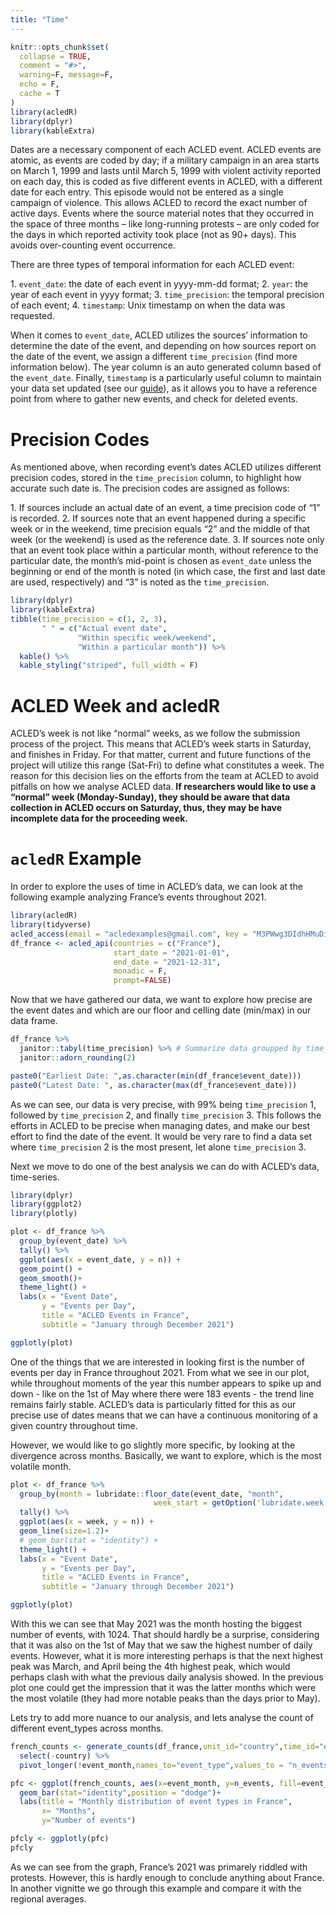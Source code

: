 ```yaml
---
title: "Time"
---
```



```r
knitr::opts_chunk$set(
  collapse = TRUE,
  comment = "#>",
  warning=F, message=F,
  echo = F,
  cache = T
)
library(acledR)
library(dplyr)
library(kableExtra)

```


Dates are a necessary component of each ACLED event. ACLED events are atomic, as events are coded by day; if a military campaign in an area starts on March 1, 1999 and lasts until March 5, 1999 with violent activity reported on each day, this is coded as five different events in ACLED, with a different date for each entry. This episode would not be entered as a single campaign of violence. This allows ACLED to record the exact number of active days. Events where the source material notes that they occurred in the space of three months – like long-running protests – are only coded for the days in which reported activity took place (not as 90+ days). This avoids over-counting event occurrence.
  
There are three types of temporal information for each ACLED event:
  
1\. `event_date`: the date of each event in yyyy-mm-dd format;
2\. `year`: the year of each event in yyyy format;
3\. `time_precision`: the temporal precision of each event;
4\. `timestamp`: Unix timestamp on when the data was requested.  

When it comes to `event_date`, ACLED utilizes the sources' information to determine the date of the event, and depending on how sources report on the date of the event, we assign a different `time_precision` (find more information below). The year column is an auto generated column based of the `event_date`. Finally, `timestamp` is a particularly useful column to maintain your data set updated (see our [guide](https://acleddata.com/download/35179/)), as it allows you to have a reference point from where to gather new events, and check for deleted events. 

# Precision Codes

As mentioned above, when recording event's dates ACLED utilizes different precision codes, stored in the `time_precision` column, to highlight how accurate such date is. The precision codes are assigned as follows:

1\. If sources include an actual date of an event, a time precision code of "1" is recorded. 
2\. If sources note that an event happened during a specific week or in the weekend, time precision equals "2" and the middle of that week (or the weekend) is used as the reference date. 
3\. If sources note only that an event took place within a particular month, without reference to the particular date, the month's mid-point is chosen as `event_date` unless the beginning or end of the month is noted (in which case, the first and last date are used, respectively) and "3" is noted as the `time_precision`. 

```r
library(dplyr)
library(kableExtra)
tibble(time_precision = c(1, 2, 3),
       " " = c("Actual event date", 
               "Within specific week/weekend",
               "Within a particular month")) %>% 
  kable() %>%
  kable_styling("striped", full_width = F)
```


# ACLED Week and acledR

ACLED's week is not like "normal" weeks, as we follow the submission process of the project. This means that ACLED's week starts in Saturday, and finishes in Friday. For that matter, current and future functions of the project will utilize this range (Sat-Fri) to define what constitutes a week. The reason for this decision lies on the efforts from the team at ACLED to avoid pitfalls on how we analyse ACLED data. **If researchers would like to use a "normal" week (Monday-Sunday), they should be aware that data collection in ACLED occurs on Saturday, thus, they may be have incomplete data for the proceeding week.**

# `acledR` Example

In order to explore the uses of time in ACLED's data, we can look at the following example analyzing France's events throughout 2021. 

```r
library(acledR)
library(tidyverse)
acled_access(email = "acledexamples@gmail.com", key = "M3PWwg3DIdhHMuDiilp5") #  This is an example, you will need to input your credentials.
df_france <- acled_api(countries = c("France"),
                       start_date = "2021-01-01",
                       end_date = "2021-12-31",
                       monadic = F,
                       prompt=FALSE)
```
Now that we have gathered our data, we want to explore how precise are the event dates and which are our floor and celling date (min/max) in our data frame. 

```r
df_france %>% 
  janitor::tabyl(time_precision) %>% # Summarize data groupped by time_precision
  janitor::adorn_rounding(2)

paste0("Earliest Date: ",as.character(min(df_france$event_date)))
paste0("Latest Date: ", as.character(max(df_france$event_date)))
```
As we can see, our data is very precise, with 99% being `time_precision` 1, followed by `time_precision` 2, and finally `time_precision` 3. This follows the efforts in ACLED to be precise when managing dates, and make our best effort to find the date of the event. It would be very rare to find a data set where `time_precision` 2 is the most present, let alone `time_precision` 3. 

Next we move to do one of the best analysis we can do with ACLED's data, time-series. 


```r
library(dplyr)
library(ggplot2)
library(plotly)

plot <- df_france %>% 
  group_by(event_date) %>% 
  tally() %>% 
  ggplot(aes(x = event_date, y = n)) +
  geom_point() +
  geom_smooth()+
  theme_light() +
  labs(x = "Event Date",
       y = "Events per Day",
       title = "ACLED Events in France",
       subtitle = "January through December 2021")

ggplotly(plot)


```


One of the things that we are interested in looking first is the number of events per day in France throughout 2021. From what we see in our plot, while throughout moments of the year this number appears to spike up and down - like on the 1st of May where there were 183 events - the trend line remains fairly stable. ACLED's data is particularly fitted for this as our precise use of dates means that we can have a continuous monitoring of a given country throughout time. 

However, we would like to go slightly more specific, by looking at the divergence across months. Basically, we want to explore, which is the most volatile month. 

```r
plot <- df_france %>% 
  group_by(month = lubridate::floor_date(event_date, "month",
                                week_start = getOption('lubridate.week.start', 6))) %>% 
  tally() %>% 
  ggplot(aes(x = week, y = n)) +
  geom_line(size=1.2)+
  # geom_bar(stat = "identity") +
  theme_light() +
  labs(x = "Event Date",
       y = "Events per Day",
       title = "ACLED Events in France",
       subtitle = "January through December 2021")

ggplotly(plot)
```

With this we can see that May 2021 was the month hosting the biggest number of events, with 1024. That should hardly be a surprise, considering that it was also on the 1st of May that we saw the highest number of daily events. However, what it is more interesting perhaps is that the next highest peak was March, and April being the 4th highest peak, which would perhaps clash with what the previous daily analysis showed. In the previous plot one could get the impression that it was the latter months which were the most volatile (they had more notable peaks than the days prior to May). 

Lets try to add more nuance to our analysis, and lets analyse the count of different event_types across months. 

```r

french_counts <- generate_counts(df_france,unit_id="country",time_id="event_date",time_target = "month")%>%
  select(-country) %>%
  pivot_longer(!event_month,names_to="event_type",values_to = "n_events") 

pfc <- ggplot(french_counts, aes(x=event_month, y=n_events, fill=event_type, text=event_type))+
  geom_bar(stat="identity",position = "dodge")+
  labs(title = "Monthly distribution of event types in France",
       x= "Months",
       y="Number of events")

pfcly <- ggplotly(pfc)
pfcly

```

As we can see from the graph, France's 2021 was primarely riddled with protests. However, this is hardly enough to conclude anything about France. In another vignitte we go through this example and compare it with the regional averages. 
